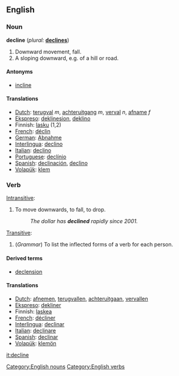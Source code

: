 ==English==

===Noun=== 
[[Category:English nouns]]
'''decline'''  (''plural:'' '''[[declines]]''')
# Downward movement, fall.
# A sloping downward, e.g. of a hill or road.

====Antonyms====
*[[incline]]

====Translations====
*[[Dutch]]: [[terugval]] ''m'', [[achteruitgang]] ''m'', [[verval]] ''n'', [[afname]] ''f''
*[[Ekspreso]]: [[deklinesion]], [[deklino]]
*Finnish: [[lasku]] (1,2)
*[[French]]: [[déclin]]
*[[German]]: [[Abnahme]] 
*[[Interlingua]]: [[declino]] 
*[[Italian]]: [[declino]] 
*[[Portuguese]]: [[declínio]] 
*[[Spanish]]: [[declinación]], [[declino]]
*[[Volapük]]: [[klem]] 

===Verb===
[[Category:English verbs]]
{{en-infl-reg-other-e|declin|e}}

[[Intransitive]]:
#To move downwards, to fall, to drop.
#: ''The dollar has '''declined''' rapidly since 2001.''

[[Transitive]]:
#(''Grammar'') To list the inflected forms of a verb for each person.

====Derived terms====
*[[declension]]

====Translations====
*[[Dutch]]: [[afnemen]], [[terugvallen]], [[achteruitgaan]], [[vervallen]]
*[[Ekspreso]]: [[dekliner]]
*Finnish: [[laskea]]
*[[French]]: [[décliner]] 
*[[Interlingua]]: [[declinar]] 
*[[Italian]]: [[declinare]] 
*[[Spanish]]: [[declinar]]
*[[Volapük]]: [[klemön]]

[[it:decline]]